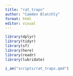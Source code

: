 ```yaml
---
title: "rat_traps"
author: "Camden Blatchly"
format: html
editor: visual
---
```


```r

library(dplyr)
library(tidyr)
library(sf)
library(here)
library(readr)
library(lubridate)

i_am("scripts/rat_traps.qmd")

```
